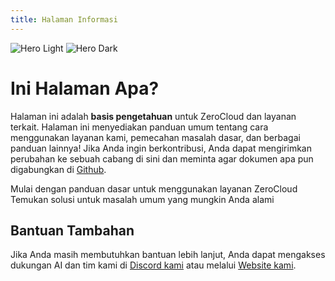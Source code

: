 ```yaml
---
title: Halaman Informasi
---
```


<img alt="Hero Light" classname="block dark:hidden" src="/images/hero-light.svg" />

<img alt="Hero Dark" classname="hidden dark:block" src="/images/hero-dark.svg" />

# Ini Halaman Apa?

Halaman ini adalah **basis pengetahuan** untuk ZeroCloud dan layanan terkait. Halaman ini menyediakan panduan umum tentang cara menggunakan layanan kami, pemecahan masalah dasar, dan berbagai panduan lainnya! Jika Anda ingin berkontribusi, Anda dapat mengirimkan perubahan ke sebuah cabang di sini dan meminta agar dokumen apa pun digabungkan di [Github](https://github.com/ZeroCloudIndonesia).

<CardGroup cols={2}>
  <Card title="Panduan Umum" icon="book" href="/docs/general-guide">
    Mulai dengan panduan dasar untuk menggunakan layanan ZeroCloud
  </Card>

  <Card title="Pemecahan Masalah" icon="toolbox" href="/docs/troubleshooting">
    Temukan solusi untuk masalah umum yang mungkin Anda alami
  </Card>
</CardGroup>

## Bantuan Tambahan

Jika Anda masih membutuhkan bantuan lebih lanjut, Anda dapat mengakses dukungan AI dan tim kami di [Discord kami](https://discord.gg/25eJtzqsmk) atau melalui [Website kami](https://zerocloud.id).
